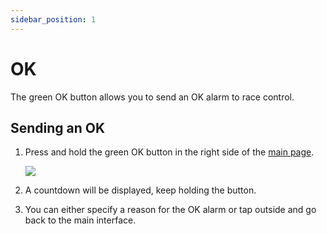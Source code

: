 ```yaml
---
sidebar_position: 1
---
```



# OK

The green OK button allows you to send an OK alarm to race control.

## Sending an OK

1. Press and hold the green OK button in the right side of the [main page](../main_page).

   <div style={{ textAlign: "center", padding: 30 }}>
     <img src={ok_button} width={100} />
   </div>

2. A countdown will be displayed, keep holding the button.

<ScreenshotOSTabs page="alarms" img="timer-ok" width={300} />

3. You can either specify a reason for the OK alarm or tap outside and go back to the main interface.

<ScreenshotOSTabs page="alarms" img="ok-choices" width={300} />
